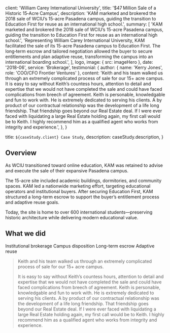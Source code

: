 
  client: 'William Carey International University',
  title: '$47 Million Sale of a Historic 15‑Acre Campus',
  description:
    'KAM marketed and brokered the 2018 sale of WCIU’s 15-acre Pasadena campus, guiding the transition to Education First for reuse as an international high school.',
  summary: [
    'KAM marketed and brokered the 2018 sale of WCIU’s 15-acre Pasadena campus, guiding the transition to Education First for reuse as an international high school.',
    'Representing William Carey International University, KAM facilitated the sale of its 15-acre Pasadena campus to Education First. The long‑term escrow and tailored negotiation allowed the buyer to secure entitlements and plan adaptive reuse, transforming the campus into an international boarding school.',
  ],
  logo,
  image: { src: imageHero },
  date: '2018-06',
  service: 'Brokerage',
  testimonial: {
    author: { name: 'Kerry Jones', role: 'COO/CFO Frontier Ventures' },
    content:
      'Keith and his team walked us through an extremely complicated process of sale for our 15+ acre campus. It is easy to say without Keith’s countess hours, attention to detail and expertise that we would not have completed the sale and could have faced complications from breech of agreement. Keith is personable, knowledgable and fun to work with. He is extremely dedicated to serving his clients. A by product of our contractual relationship was the development of a life long friendship. That friendship goes beyond our Real Estate deal. If I were ever faced with liquidating a large Real Estate holding again, my first call would be to Keith. I highly recommend him as a qualified agent who works from integrity and experience.',
  },
}

  title: `${caseStudy.client} Case Study`,
  description: caseStudy.description,
}

## Overview

As WCIU transitioned toward online education, KAM was retained to advise and execute the sale of their expansive Pasadena campus. 

The 15-acre site included academic buildings, dormitories, and community spaces. KAM led a nationwide marketing effort, targeting educational operators and institutional buyers. After securing Education First, KAM structured a long-term escrow to support the buyer’s entitlement process and adaptive reuse goals. 

Today, the site is home to over 600 international students—preserving historic architecture while delivering modern educational value.
## What we did

<TagList>
  <TagListItem>Institutional brokerage</TagListItem>
  <TagListItem>Campus disposition</TagListItem>
  <TagListItem>Long-term escrow</TagListItem>
  <TagListItem>Adaptive reuse</TagListItem>
</TagList>

<Blockquote
  author={{ name: 'Kerry Jones', role: 'COO/CFO of Frontier Ventures' }}
  image={{ src: imageKerryJones }}
>
  Keith and his team walked us through an extremely complicated process of sale for our 15+ acre campus. 
  
  
  It is easy to say without Keith’s countess hours, attention to detail and expertise that we would not have completed the sale and could have faced complications from breech of agreement. Keith is personable, knowledgable and fun to work with. He is extremely dedicated to serving his clients. A by product of our contractual relationship was the development of a life long friendship. That friendship goes beyond our Real Estate deal. If I were ever faced with liquidating a large Real Estate holding again, my first call would be to Keith. I highly recommend him as a qualified agent who works from integrity and experience.
</Blockquote>

<StatList>
  <StatListItem value="$47M" label="Sale price" />
  <StatListItem value="15 acres" label="Campus size" />
  <StatListItem value="12+" label="Buildings included" />
  <StatListItem value="600+" label="Students now on campus" />
</StatList>
